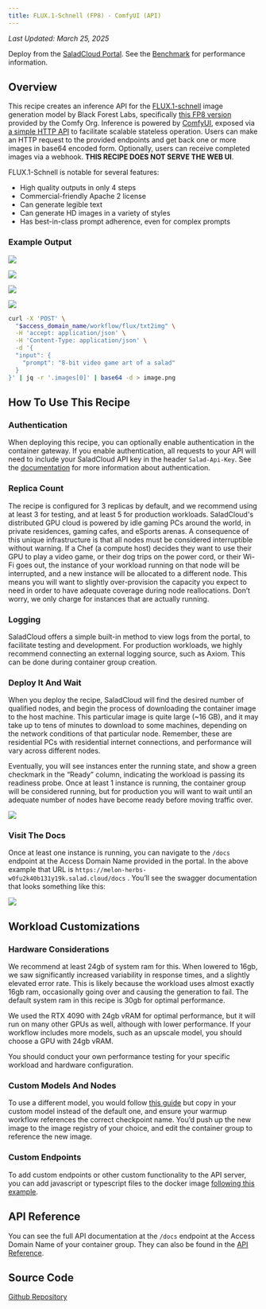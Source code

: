 ```yaml
---
title: FLUX.1-Schnell (FP8) - ComfyUI (API)
---
```


_Last Updated: March 25, 2025_

<Tip>Deploy from the [SaladCloud Portal](https://portal.salad.com).</Tip>
<Note>See the [Benchmark](https://blog.salad.com/flux1-schnell/) for performance information.</Note>

## Overview

This recipe creates an inference API for the [FLUX.1-schnell](https://huggingface.co/black-forest-labs/FLUX.1-schnell)
image generation model by Black Forest Labs, specifically
[this FP8 version](https://huggingface.co/Comfy-Org/flux1-schnell) provided by the Comfy Org. Inference is powered by
[ComfyUI](https://github.com/comfyanonymous/ComfyUI/), exposed via
[a simple HTTP API](https://github.com/SaladTechnologies/comfyui-api) to facilitate scalable stateless operation. Users
can make an HTTP request to the provided endpoints and get back one or more images in base64 encoded form. Optionally,
users can receive completed images via a webhook. **THIS RECIPE DOES NOT SERVE THE WEB UI**.

FLUX.1-Schnell is notable for several features:

- High quality outputs in only 4 steps
- Commercial-friendly Apache 2 license
- Can generate legible text
- Can generate HD images in a variety of styles
- Has best-in-class prompt adherence, even for complex prompts

### Example Output

![](/products/recipes/images/flux-image-1.png)

![](/products/recipes/images/flux-image-2.png)

![](/products/recipes/images/flux-image-3.png)

![](/products/recipes/images/flux-image-4.png)

```bash
curl -X 'POST' \
  "$access_domain_name/workflow/flux/txt2img" \
  -H 'accept: application/json' \
  -H 'Content-Type: application/json' \
  -d '{
  "input": {
    "prompt": "8-bit video game art of a salad"
  }
}' | jq -r '.images[0]' | base64 -d > image.png
```

## How To Use This Recipe

### Authentication

When deploying this recipe, you can optionally enable authentication in the container gateway. If you enable
authentication, all requests to your API will need to include your SaladCloud API key in the header `Salad-Api-Key`. See
the [documentation](/products/sce/gateway/sending-requests) for more information about authentication.

### Replica Count

The recipe is configured for 3 replicas by default, and we recommend using at least 3 for testing, and at least 5 for
production workloads. SaladCloud's distributed GPU cloud is powered by idle gaming PCs around the world, in private
residences, gaming cafes, and eSports arenas. A consequence of this unique infrastructure is that all nodes must be
considered interruptible without warning. If a Chef (a compute host) decides they want to use their GPU to play a video
game, or their dog trips on the power cord, or their Wi-Fi goes out, the instance of your workload running on that node
will be interrupted, and a new instance will be allocated to a different node. This means you will want to slightly
over-provision the capacity you expect to need in order to have adequate coverage during node reallocations. Don’t
worry, we only charge for instances that are actually running.

### Logging

SaladCloud offers a simple built-in method to view logs from the portal, to facilitate testing and development. For
production workloads, we highly recommend connecting an external logging source, such as Axiom. This can be done during
container group creation.

### Deploy It And Wait

When you deploy the recipe, SaladCloud will find the desired number of qualified nodes, and begin the process of
downloading the container image to the host machine. This particular image is quite large (~16 GB), and it may take up
to tens of minutes to download to some machines, depending on the network conditions of that particular node. Remember,
these are residential PCs with residential internet connections, and performance will vary across different nodes.

Eventually, you will see instances enter the running state, and show a green checkmark in the “Ready” column, indicating
the workload is passing its readiness probe. Once at least 1 instance is running, the container group will be considered
running, but for production you will want to wait until an adequate number of nodes have become ready before moving
traffic over.

![](/products/recipes/images/deploy-flux-1.png)

### Visit The Docs

Once at least one instance is running, you can navigate to the `/docs` endpoint at the Access Domain Name provided in
the portal. In the above example that URL is `https://melon-herbs-w0fu2k40b131y19k.salad.cloud/docs` . You’ll see the
swagger documentation that looks something like this:

![](/products/recipes/images/flux-docs.png)

## Workload Customizations

### Hardware Considerations

We recommend at least 24gb of system ram for this. When lowered to 16gb, we saw significantly increased variability in
response times, and a slightly elevated error rate. This is likely because the workload uses almost exactly 16gb ram,
occasionally going over and causing the generation to fail. The default system ram in this recipe is 30gb for optimal
performance.

We used the RTX 4090 with 24gb vRAM for optimal performance, but it will run on many other GPUs as well, although with
lower performance. If your workflow includes more models, such as an upscale model, you should choose a GPU with 24gb
vRAM.

You should conduct your own performance testing for your specific workload and hardware configuration.

### Custom Models And Nodes

To use a different model, you would follow
[this guide](/guides/image-generation/basic-how-to-deploy-flux-on-salad-comfy) but copy in your custom model instead of
the default one, and ensure your warmup workflow references the correct checkpoint name. You’d push up the new image to
the image registry of your choice, and edit the container group to reference the new image.

### Custom Endpoints

To add custom endpoints or other custom functionality to the API server, you can add javascript or typescript files to
the docker image
[following this example](https://github.com/SaladTechnologies/salad-recipes/tree/master/src/flux1-schnell-fp8-comfyui).

## API Reference

You can see the full API documentation at the `/docs` endpoint at the Access Domain Name of your container group. They
can also be found in the [API Reference](/reference/recipes/flux1-schnell-fp8-comfyui/).

## Source Code

[<Icon icon="github" size="24" /> Github Repository](https://github.com/SaladTechnologies/salad-recipes/tree/master/src/flux1-schnell-fp8-comfyui)
